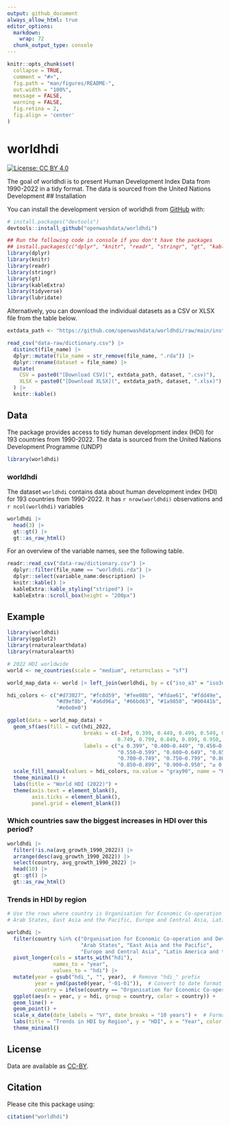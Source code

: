 ```yaml
---
output: github_document
always_allow_html: true
editor_options: 
  markdown: 
    wrap: 72
  chunk_output_type: console
---
```


<!-- README.md is generated from README.Rmd. Please edit that file -->

```r
knitr::opts_chunk$set(
  collapse = TRUE,
  comment = "#>",
  fig.path = "man/figures/README-",
  out.width = "100%",
  message = FALSE,
  warning = FALSE,
  fig.retina = 2,
  fig.align = 'center'
)
```

# worldhdi

<!-- badges: start -->

[![License: CC BY
4.0](https://img.shields.io/badge/License-CC_BY_4.0-lightgrey.svg)](https://creativecommons.org/licenses/by/4.0/)

<!-- badges: end -->

The goal of worldhdi is to present Human Development Index Data from 1990-2022
in a tidy format. The data is sourced from the United Nations Development
## Installation

You can install the development version of worldhdi from
[GitHub](https://github.com/) with:

``` r
# install.packages("devtools")
devtools::install_github("openwashdata/worldhdi")
```

```r
## Run the following code in console if you don't have the packages
## install.packages(c("dplyr", "knitr", "readr", "stringr", "gt", "kableExtra"))
library(dplyr)
library(knitr)
library(readr)
library(stringr)
library(gt)
library(kableExtra)
library(tidyverse)
library(lubridate)
```

Alternatively, you can download the individual datasets as a CSV or XLSX
file from the table below.

```r

extdata_path <- "https://github.com/openwashdata/worldhdi/raw/main/inst/extdata/"

read_csv("data-raw/dictionary.csv") |> 
  distinct(file_name) |> 
  dplyr::mutate(file_name = str_remove(file_name, ".rda")) |> 
  dplyr::rename(dataset = file_name) |> 
  mutate(
    CSV = paste0("[Download CSV](", extdata_path, dataset, ".csv)"),
    XLSX = paste0("[Download XLSX](", extdata_path, dataset, ".xlsx)")
  ) |> 
  knitr::kable()

```

## Data

The package provides access to tidy human development index (HDI) for 193 countries from 1990-2022. The data is sourced from the United Nations Development Programme (UNDP)

```r
library(worldhdi)
```

### worldhdi

The dataset `worldhdi` contains data about human development index (HDI) for 193 countries from 1990-2022.
It has `r nrow(worldhdi)` observations and `r ncol(worldhdi)` variables

```r
worldhdi |> 
  head(3) |> 
  gt::gt() |>
  gt::as_raw_html()
```

For an overview of the variable names, see the following table.

```r
readr::read_csv("data-raw/dictionary.csv") |>
  dplyr::filter(file_name == "worldhdi.rda") |>
  dplyr::select(variable_name:description) |> 
  knitr::kable() |> 
  kableExtra::kable_styling("striped") |> 
  kableExtra::scroll_box(height = "200px")
```


## Example

```r
library(worldhdi)
library(ggplot2)
library(rnaturalearthdata)
library(rnaturalearth)

# 2022 HDI worldwide 
world <- ne_countries(scale = "medium", returnclass = "sf")

world_map_data <- world |> left_join(worldhdi, by = c("iso_a3" = "iso3c"))

hdi_colors <- c("#d73027", "#fc8d59", "#fee08b", "#fdae61", "#fdd49e", "#feedde", 
                "#d9ef8b", "#a6d96a", "#66bd63", "#1a9850", "#00441b", "#003300", "#001a00", 
                "#e0e0e0") 

ggplot(data = world_map_data) +
  geom_sf(aes(fill = cut(hdi_2022, 
                         breaks = c(-Inf, 0.399, 0.449, 0.499, 0.549, 0.599, 0.649, 0.699, 
                                    0.749, 0.799, 0.849, 0.899, 0.950, Inf), 
                         labels = c("≤ 0.399", "0.400–0.449", "0.450–0.499", "0.500–0.549", 
                                    "0.550–0.599", "0.600–0.649", "0.650–0.699", 
                                    "0.700–0.749", "0.750–0.799", "0.800–0.849", 
                                    "0.850–0.899", "0.900–0.950", "≥ 0.950")))) +
  scale_fill_manual(values = hdi_colors, na.value = "gray90", name = "HDI 2022 Brackets") +
  theme_minimal() +
  labs(title = "World HDI (2022)") +
  theme(axis.text = element_blank(),
        axis.ticks = element_blank(),
        panel.grid = element_blank())
```

### Which countries saw the biggest increases in HDI over this period? 
```r
worldhdi |> 
  filter(!is.na(avg_growth_1990_2022)) |> 
  arrange(desc(avg_growth_1990_2022)) |> 
  select(country, avg_growth_1990_2022) |>
  head(10) |> 
  gt::gt() |>
  gt::as_raw_html()

```

### Trends in HDI by region
```r
# Use the rows where country is Organisation for Economic Co-operation and Development,
# Arab States, East Asia and the Pacific, Europe and Central Asia, Latin America and the Caribbean, World and plot the hdi trends using hdi_1990, hdi_2000, hdi_2010, hdi_2015, hdi_2022

worldhdi |>
  filter(country %in% c("Organisation for Economic Co-operation and Development", 
                        "Arab States", "East Asia and the Pacific", 
                        "Europe and Central Asia", "Latin America and the Caribbean", "World", "Sub-Saharan Africa", "South Asia")) |>
  pivot_longer(cols = starts_with("hdi"), 
               names_to = "year", 
               values_to = "hdi") |>
  mutate(year = gsub("hdi_", "", year),  # Remove "hdi_" prefix
         year = ymd(paste0(year, "-01-01")),  # Convert to date format
         country = ifelse(country == "Organisation for Economic Co-operation and Development", "OECD", country)) |>
  ggplot(aes(x = year, y = hdi, group = country, color = country)) +
  geom_line() +
  geom_point() +
  scale_x_date(date_labels = "%Y", date_breaks = "10 years") +  # Format x-axis as date and show every 10 years
  labs(title = "Trends in HDI by Region", y = "HDI", x = "Year", color = "Country") +  # Set legend title
  theme_minimal()
```

## License

Data are available as
[CC-BY](https://github.com/openwashdata/worldhdi/blob/main/LICENSE.md).

## Citation

Please cite this package using:

```r
citation("worldhdi")
```

